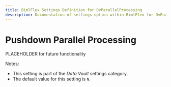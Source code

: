 ```yaml
---
title: BimlFlex Settings Definition for DvParallelProcessing
description: Documentation of settings option within BimlFlex for DvParallelProcessing
---
```

<head>
  <meta name="varigenceProduct" content="BimlFlex"></meta>
  <meta name="varigenceArticleType" content="Reference"></meta>
</head>

# Pushdown Parallel Processing

PLACEHOLDER for future functionality

Notes:

* This setting is part of the *Data Vault* settings category.
* The default value for this setting is `N`.
